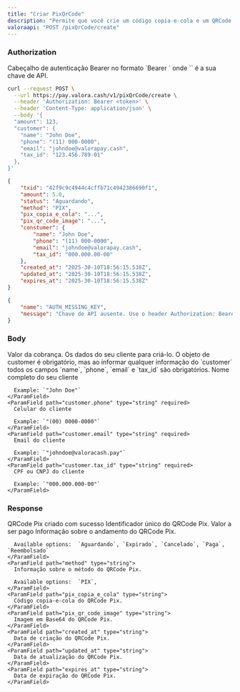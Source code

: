 ```yaml
---
title: "Criar PixQrCode"
description: "Permite que você crie um código copia-e-cola e um QRCode Pix para seu cliente fazer o pagamento."
valoraapi: "POST /pixQrCode/create"
---
```


### Authorization

<ParamField path="Authorization" type="string" required>
  Cabeçalho de autenticação Bearer no formato `Bearer <api-key>` onde `<api-key>` é a sua chave de API.
</ParamField>

<RequestExample>

```bash Criar QRCode PIX
curl --request POST \
  --url https://pay.valora.cash/v1/pixQrCode/create \
  --header 'Authorization: Bearer <token>' \
  --header 'Content-Type: application/json' \
  --body '{
  "amount": 123,
  "customer": {
    "name": "John Doe",
    "phone": "(11) 000-0000",
    "email": "johndoe@valorapay.cash",
    "tax_id": "123.456.789-01"
  },
}'
```

</RequestExample>

<ResponseExample>

```json 200
{ 
	"txid": "42f9c9c4944c4cffb71c4942386690f1",
	"amount": 5.0,
	"status": "Aguardando",
	"method": "PIX",
	"pix_copia_e_cola": "...",
	"pix_qr_code_image": "...",
	"constumer": {
		"name": "John Doe",
		"phone": "(11) 000-0000",
		"email": "johndoe@valorapay.cash",
		"tax_id": "000.000.00-00"
	},
	"created_at": "2025-30-10T18:56:15.538Z",
	"updated_at": "2025-30-10T18:56:15.538Z",
	"expires_at": "2025-30-10T18:56:15.538Z"
}
```


```json 401
{
	"name": "AUTH_MISSING_KEY",
	"message": "Chave de API ausente. Use o header Authorization: Bearer <API_KEY>."
}
```

</ResponseExample>

### Body

<ParamField path="amount" type="number" required>
  Valor da cobrança.
</ParamField>

<ParamField path=" customer" type="object" required>
  Os dados do seu cliente para criá-lo. O objeto de customer é obrigatório, mas ao informar qualquer informação do `customer` todos os campos `name`, `phone`, `email` e `tax_id` são obrigatórios.

  <Accordion title="Child attributes">
    <ParamField path="customer.name" type="string" required>
      Nome completo do seu cliente

      Example: `"John Doe"`
    </ParamField>
    <ParamField path="customer.phone" type="string" required>
      Celular do cliente

      Example: `"(00) 0000-0000"`
    </ParamField>
    <ParamField path="customer.email" type="string" required>
      Email do cliente

      Example: `"johndoe@valoracash.pay"`
    </ParamField>
    <ParamField path="customer.tax_id" type="string" required>
      CPF ou CNPJ do cliente

      Example: `"000.000.000-00"`
    </ParamField>
  </Accordion>
</ParamField>

### Response

<ParamField path="response" type="object">
  QRCode Pix criado com sucesso

  <Accordion title="Child attributes">
    <ParamField path="txid" type="string">
      Identificador único do QRCode Pix.
    </ParamField>
    <ParamField path="amount" type="string">
      Valor a ser pago
    </ParamField>
    <ParamField path="status" type="string">
      Informação sobre o andamento do QRCode Pix.

      Available options:  `Aguardando`, `Expirado`, `Cancelado`, `Paga`, `Reembolsado`
    </ParamField>
    <ParamField path="method" type="string">
      Informação sobre o método do QRCode Pix.

      Available options:  `PIX`,
    </ParamField>
    <ParamField path="pix_copia_e_cola" type="string">
      Código copia-e-cola do QRCode Pix.
    </ParamField>
    <ParamField path="pix_qr_code_image" type="string">
      Imagem em Base64 do QRCode Pix.
    </ParamField>
    <ParamField path="created_at" type="string">
      Data de criação do QRCode Pix.
    </ParamField>
    <ParamField path="updated_at" type="string">
      Data de atualização do QRCode Pix.
    </ParamField>
    <ParamField path="expires_at" type="string">
      Data de expiração do QRCode Pix.
    </ParamField>
  </Accordion>
</ParamField>

<ParamField path="error" type="null">
  
</ParamField>